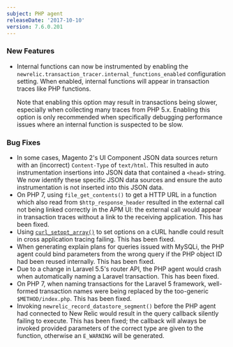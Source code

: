 ```yaml
---
subject: PHP agent
releaseDate: '2017-10-10'
version: 7.6.0.201
---
```


### New Features

* Internal functions can now be instrumented by enabling the `newrelic.transaction_tracer.internal_functions_enabled` configuration setting. When enabled, internal functions will appear in transaction traces like PHP functions.

  Note that enabling this option may result in transactions being slower, especially when collecting many traces from PHP 5.x. Enabling this option is only recommended when specifically debugging performance issues where an internal function is suspected to be slow.

### Bug Fixes

* In some cases, Magento 2's UI Component JSON data sources return with an (incorrect) `Content-Type` of `text/html`. This resulted in auto instrumentation insertions into JSON data that contained a `<head>` string. We now identify these specific JSON data sources and ensure the auto instrumentation is not inserted into this JSON data.
* On PHP 7, using `file_get_contents()` to get a HTTP URL in a function which also read from `$http_response_header` resulted in the external call not being linked correctly in the APM UI: the external call would appear in transaction traces without a link to the receiving application. This has been fixed.
* Using [`curl_setopt_array()`](http://php.net/curl_setopt_array) to set options on a cURL handle could result in cross application tracing failing. This has been fixed.
* When generating explain plans for queries issued with MySQLi, the PHP agent could bind parameters from the wrong query if the PHP object ID had been reused internally. This has been fixed.
* Due to a change in Laravel 5.5's router API, the PHP agent would crash when automatically naming a Laravel transaction. This has been fixed.
* On PHP 7, when naming transactions for the Laravel 5 framework, well-formed transaction names were being replaced by the too-generic `$METHOD/index.php`. This has been fixed.
* Invoking `newrelic_record_datastore_segment()` before the PHP agent had connected to New Relic would result in the query callback silently failing to execute. This has been fixed; the callback will always be invoked provided parameters of the correct type are given to the function, otherwise an `E_WARNING` will be generated.
